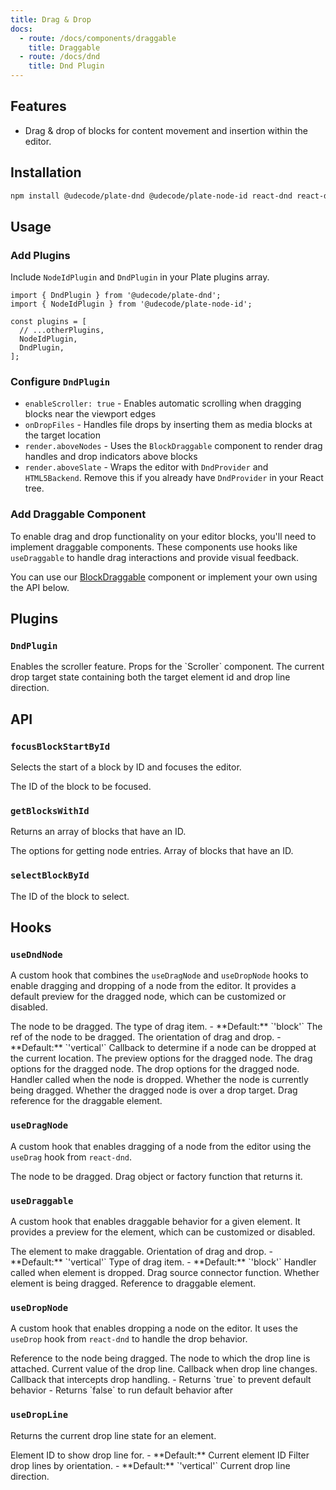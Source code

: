 ```yaml
---
title: Drag & Drop
docs:
  - route: /docs/components/draggable
    title: Draggable
  - route: /docs/dnd
    title: Dnd Plugin
---
```


<ComponentPreview name="dnd-demo" />

<PackageInfo>

## Features

- Drag & drop of blocks for content movement and insertion within the editor.

</PackageInfo>

## Installation

```bash
npm install @udecode/plate-dnd @udecode/plate-node-id react-dnd react-dnd-html5-backend
```

## Usage

<Steps>

### Add Plugins

Include `NodeIdPlugin` and `DndPlugin` in your Plate plugins array.

```tsx
import { DndPlugin } from '@udecode/plate-dnd';
import { NodeIdPlugin } from '@udecode/plate-node-id';

const plugins = [
  // ...otherPlugins,
  NodeIdPlugin,
  DndPlugin,
];
```

### Configure `DndPlugin`

<ComponentSource name="dnd-kit" />

- `enableScroller: true` - Enables automatic scrolling when dragging blocks near the viewport edges
- `onDropFiles` - Handles file drops by inserting them as media blocks at the target location
- `render.aboveNodes` - Uses the `BlockDraggable` component to render drag handles and drop indicators above blocks
- `render.aboveSlate` - Wraps the editor with `DndProvider` and `HTML5Backend`. Remove this if you already have `DndProvider` in your React tree.

### Add Draggable Component

To enable drag and drop functionality on your editor blocks, you'll need to implement draggable components. These components use hooks like `useDraggable` to handle drag interactions and provide visual feedback.

You can use our [BlockDraggable](/docs/components/block-draggable) component or implement your own using the API below.

</Steps>

## Plugins

### `DndPlugin`

<API name="DndPlugin">
<APIOptions>
  <APIItem name="enableScroller" type="boolean" optional>
    Enables the scroller feature.
  </APIItem>
  <APIItem name="scrollerProps" type="Partial<ScrollerProps>" optional>
    Props for the `Scroller` component.
  </APIItem>
  <APIItem name="dropTarget" type="{ id: string | null; line: DropLineDirection }" optional>
    The current drop target state containing both the target element id and drop line direction.
  </APIItem>
</APIOptions>
</API>

## API

### `focusBlockStartById`

Selects the start of a block by ID and focuses the editor.

<API name="focusBlockStartById">
<APIParameters>
  <APIItem name="id" type="string">
    The ID of the block to be focused.
  </APIItem>
</APIParameters>
</API>

### `getBlocksWithId`

Returns an array of blocks that have an ID.

<API name="getBlocksWithId">
<APIOptions type="EditorNodesOptions">
  The options for getting node entries.
</APIOptions>

<APIReturns type="NodeEntry[]">
  Array of blocks that have an ID.
</APIReturns>
</API>

### `selectBlockById`

<API name="selectBlockById">
<APIParameters>
  <APIItem name="id" type="string">
    The ID of the block to select.
  </APIItem>
</APIParameters>
</API>

## Hooks

### `useDndNode`

A custom hook that combines the `useDragNode` and `useDropNode` hooks to enable dragging and dropping of a node from the editor. It provides a default preview for the dragged node, which can be customized or disabled.

<API name="useDndNode">
<APIOptions type="UseDndNodeOptions">
  <APIItem name="element" type="TElement">
    The node to be dragged.
  </APIItem>
  <APIItem name="type" type="string" optional>
    The type of drag item.
    - **Default:** `'block'`
  </APIItem>
  <APIItem name="nodeRef" type="any">
    The ref of the node to be dragged.
  </APIItem>
  <APIItem name="orientation" type="'horizontal' | 'vertical'" optional>
    The orientation of drag and drop.
    - **Default:** `'vertical'`
  </APIItem>
  <APIItem name="canDropNode" type="(args: { dragEntry: NodeEntry; dragItem: DragItemNode; dropEntry: NodeEntry; editor: PlateEditor }) => boolean" optional>
    Callback to determine if a node can be dropped at the current location.
  </APIItem>
  <APIItem name="preview" type="previewOptions" optional>
    The preview options for the dragged node.
  </APIItem>
  <APIItem name="drag" type="dragOptions" optional>
    The drag options for the dragged node.
  </APIItem>
  <APIItem name="drop" type="dropOptions" optional>
    The drop options for the dragged node.
  </APIItem>
  <APIItem name="onDropHandler" type="string" optional>
    Handler called when the node is dropped.
  </APIItem>
</APIOptions>

<APIReturns type="object">
  <APIItem name="isDragging" type="boolean">
    Whether the node is currently being dragged.
  </APIItem>
  <APIItem name="isOver" type="boolean">
    Whether the dragged node is over a drop target.
  </APIItem>
  <APIItem name="dragRef" type="ConnectDragSource">
    Drag reference for the draggable element.
  </APIItem>
</APIReturns>
</API>

### `useDragNode`

A custom hook that enables dragging of a node from the editor using the `useDrag` hook from `react-dnd`.

<API name="useDragNode">
<APIOptions type="UseDragNodeOptions">
  <APIItem name="element" type="TElement">
    The node to be dragged.
  </APIItem>
  <APIItem name="item" type="DragObject | DragObjectFactory<DragObject>" optional>
    Drag object or factory function that returns it.
  </APIItem>
</APIOptions>
</API>

### `useDraggable`

A custom hook that enables draggable behavior for a given element. It provides a preview for the element, which can be customized or disabled.

<API name="useDraggable">
<APIOptions type="object">
  <APIItem name="element" type="TElement">
    The element to make draggable.
  </APIItem>
  <APIItem name="orientation" type="'horizontal' | 'vertical'" optional>
    Orientation of drag and drop.
    - **Default:** `'vertical'`
  </APIItem>
  <APIItem name="type" type="string" optional>
    Type of drag item.
    - **Default:** `'block'`
  </APIItem>
  <APIItem name="onDropHandler" type="function" optional>
    Handler called when element is dropped.
  </APIItem>
</APIOptions>

<APIReturns type="object">
  <APIItem name="handleRef" type="(element: Element | React.ReactElement | React.RefObject<any> | null) => void">
    Drag source connector function.
  </APIItem>
  <APIItem name="isDragging" type="boolean">
    Whether element is being dragged.
  </APIItem>
  <APIItem name="previewRef" type="React.RefObject<HTMLDivElement>">
    Reference to draggable element.
  </APIItem>
</APIReturns>
</API>

### `useDropNode`

A custom hook that enables dropping a node on the editor. It uses the `useDrop` hook from `react-dnd` to handle the drop behavior.

<API name="useDropNode">
<APIOptions type="UseDropNodeOptions">
  <APIItem name="nodeRef" type="any">
    Reference to the node being dragged.
  </APIItem>
  <APIItem name="element" type="TElement">
    The node to which the drop line is attached.
  </APIItem>
  <APIItem name="dropLine" type="string">
    Current value of the drop line.
  </APIItem>
  <APIItem name="onChangeDropLine" type="function">
    Callback when drop line changes.
  </APIItem>
  <APIItem name="onDropHandler" type="object">
    Callback that intercepts drop handling.
    - Returns `true` to prevent default behavior
    - Returns `false` to run default behavior after
  </APIItem>
</APIOptions>
</API>

### `useDropLine`

Returns the current drop line state for an element.

<API name="useDropLine">
<APIOptions type="object">
  <APIItem name="id" type="string" optional>
    Element ID to show drop line for.
    - **Default:** Current element ID
  </APIItem>
  <APIItem name="orientation" type="'horizontal' | 'vertical'" optional>
    Filter drop lines by orientation.
    - **Default:** `'vertical'`
  </APIItem>
</APIOptions>

<APIReturns type="object">
  <APIItem name="dropLine" type="'top' | 'bottom' | 'left' | 'right' | ''">
    Current drop line direction.
  </APIItem>
</APIReturns>
</API>
